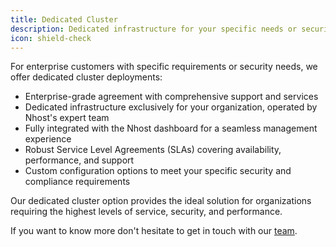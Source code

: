 ```yaml
---
title: Dedicated Cluster
description: Dedicated infrastructure for your specific needs or security requirements
icon: shield-check
---
```



For enterprise customers with specific requirements or security needs, we offer dedicated cluster deployments:

- Enterprise-grade agreement with comprehensive support and services
- Dedicated infrastructure exclusively for your organization, operated by Nhost's expert team
- Fully integrated with the Nhost dashboard for a seamless management experience
- Robust Service Level Agreements (SLAs) covering availability, performance, and support
- Custom configuration options to meet your specific security and compliance requirements

Our dedicated cluster option provides the ideal solution for organizations requiring the highest levels of service, security, and performance.

If you want to know more don't hesitate to get in touch with our [team](hello@nhost.io).
